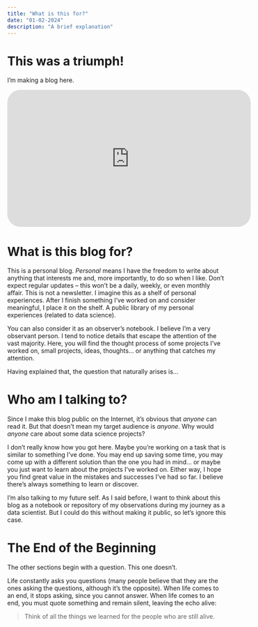 ```yaml
---
title: "What is this for?"
date: "01-02-2024"
description: "A brief explanation"
---
```


# This was a triumph! 

I'm making a blog here.

```{=html}
<iframe width="560" height="315" src="https://www.youtube.com/embed/SXRteMSSZ14?si=a3KmZm8cFCfd4r0a" title="YouTube video player" frameborder="0" allow="accelerometer; autoplay; clipboard-write; encrypted-media; gyroscope; picture-in-picture; web-share" allowfullscreen style="border-radius: 30px"></iframe>
```

# What is this blog for?

This is a personal blog. _Personal_ means I have the freedom to write about anything that interests me and, more importantly, to do so when I like. Don't expect regular updates – this won't be a daily, weekly, or even monthly affair. This is not a newsletter. I imagine this as a shelf of personal experiences. After I finish something I've worked on and consider meaningful, I place it on the shelf. A public library of my personal experiences (related to data science).

You can also consider it as an observer's notebook. I believe I'm a very observant person. I tend to notice details that escape the attention of the vast majority. Here, you will find the thought process of some projects I've worked on, small projects, ideas, thoughts... or anything that catches my attention. 

Having explained that, the question that naturally arises is...

# Who am I talking to?

Since I make this blog public on the Internet, it's obvious that _anyone_ can read it. But that doesn't mean my target audience is _anyone_. Why would _anyone_ care about some data science projects?

I don't really know how you got here. Maybe you're working on a task that is similar to something I've done. You may end up saving some time, you may come up with a different solution than the one you had in mind... or maybe you just want to learn about the projects I've worked on. Either way, I hope you find great value in the mistakes and successes I've had so far. I believe there's always something to learn or discover.

I'm also talking to my future self. As I said before, I want to think about this blog as a notebook or repository of my observations during my journey as a data scientist. But I could do this without making it public, so let's ignore this case.

# The End of the Beginning

The other sections begin with a question. This one doesn't.

Life constantly asks you questions  (many people believe that they are the ones asking the questions, although it's the opposite). When life comes to an end, it stops asking, since you cannot answer. When life comes to an end, you must quote something and remain silent, leaving the echo alive:

> Think of all the things we learned for the people who are still alive.